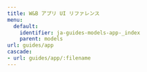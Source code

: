 ---
title: W&B アプリ UI リファレンス
menu:
  default:
    identifier: ja-guides-models-app-_index
    parent: models
url: guides/app
cascade:
- url: guides/app/:filename
---




